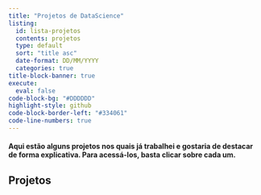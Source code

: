 ```yaml
---
title: "Projetos de DataScience"
listing: 
  id: lista-projetos
  contents: projetos
  type: default
  sort: "title asc"
  date-format: DD/MM/YYYY
  categories: true
title-block-banner: true
execute:
  eval: false
code-block-bg: "#DDDDDD"
highlight-style: github
code-block-border-left: "#334061"
code-line-numbers: true
---
```


#### Aqui estão alguns projetos nos quais já trabalhei e gostaria de destacar de forma explicativa. Para acessá-los, basta clicar sobre cada um.

## Projetos

::: {#lista-projetos}
:::
